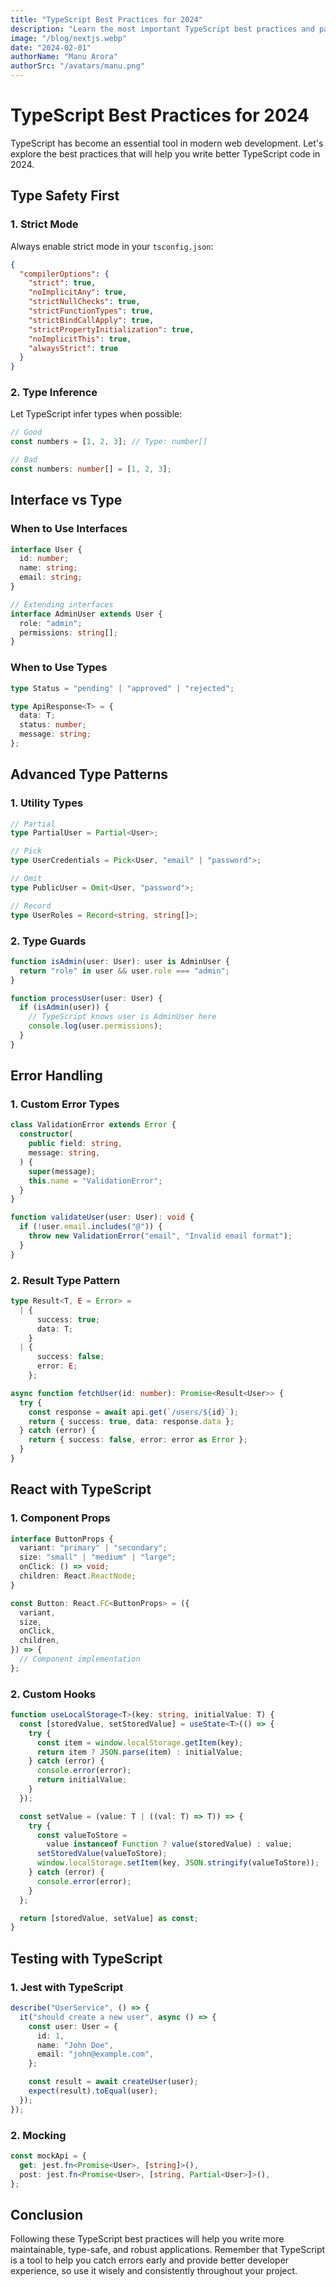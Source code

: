 ```yaml
---
title: "TypeScript Best Practices for 2024"
description: "Learn the most important TypeScript best practices and patterns that will help you write more maintainable and type-safe code in your projects."
image: "/blog/nextjs.webp"
date: "2024-02-01"
authorName: "Manu Arora"
authorSrc: "/avatars/manu.png"
---
```


# TypeScript Best Practices for 2024

TypeScript has become an essential tool in modern web development. Let's explore the best practices that will help you write better TypeScript code in 2024.

## Type Safety First

### 1. Strict Mode

Always enable strict mode in your `tsconfig.json`:

```json
{
  "compilerOptions": {
    "strict": true,
    "noImplicitAny": true,
    "strictNullChecks": true,
    "strictFunctionTypes": true,
    "strictBindCallApply": true,
    "strictPropertyInitialization": true,
    "noImplicitThis": true,
    "alwaysStrict": true
  }
}
```

### 2. Type Inference

Let TypeScript infer types when possible:

```typescript
// Good
const numbers = [1, 2, 3]; // Type: number[]

// Bad
const numbers: number[] = [1, 2, 3];
```

## Interface vs Type

### When to Use Interfaces

```typescript
interface User {
  id: number;
  name: string;
  email: string;
}

// Extending interfaces
interface AdminUser extends User {
  role: "admin";
  permissions: string[];
}
```

### When to Use Types

```typescript
type Status = "pending" | "approved" | "rejected";

type ApiResponse<T> = {
  data: T;
  status: number;
  message: string;
};
```

## Advanced Type Patterns

### 1. Utility Types

```typescript
// Partial
type PartialUser = Partial<User>;

// Pick
type UserCredentials = Pick<User, "email" | "password">;

// Omit
type PublicUser = Omit<User, "password">;

// Record
type UserRoles = Record<string, string[]>;
```

### 2. Type Guards

```typescript
function isAdmin(user: User): user is AdminUser {
  return "role" in user && user.role === "admin";
}

function processUser(user: User) {
  if (isAdmin(user)) {
    // TypeScript knows user is AdminUser here
    console.log(user.permissions);
  }
}
```

## Error Handling

### 1. Custom Error Types

```typescript
class ValidationError extends Error {
  constructor(
    public field: string,
    message: string,
  ) {
    super(message);
    this.name = "ValidationError";
  }
}

function validateUser(user: User): void {
  if (!user.email.includes("@")) {
    throw new ValidationError("email", "Invalid email format");
  }
}
```

### 2. Result Type Pattern

```typescript
type Result<T, E = Error> =
  | {
      success: true;
      data: T;
    }
  | {
      success: false;
      error: E;
    };

async function fetchUser(id: number): Promise<Result<User>> {
  try {
    const response = await api.get(`/users/${id}`);
    return { success: true, data: response.data };
  } catch (error) {
    return { success: false, error: error as Error };
  }
}
```

## React with TypeScript

### 1. Component Props

```typescript
interface ButtonProps {
  variant: "primary" | "secondary";
  size: "small" | "medium" | "large";
  onClick: () => void;
  children: React.ReactNode;
}

const Button: React.FC<ButtonProps> = ({
  variant,
  size,
  onClick,
  children,
}) => {
  // Component implementation
};
```

### 2. Custom Hooks

```typescript
function useLocalStorage<T>(key: string, initialValue: T) {
  const [storedValue, setStoredValue] = useState<T>(() => {
    try {
      const item = window.localStorage.getItem(key);
      return item ? JSON.parse(item) : initialValue;
    } catch (error) {
      console.error(error);
      return initialValue;
    }
  });

  const setValue = (value: T | ((val: T) => T)) => {
    try {
      const valueToStore =
        value instanceof Function ? value(storedValue) : value;
      setStoredValue(valueToStore);
      window.localStorage.setItem(key, JSON.stringify(valueToStore));
    } catch (error) {
      console.error(error);
    }
  };

  return [storedValue, setValue] as const;
}
```

## Testing with TypeScript

### 1. Jest with TypeScript

```typescript
describe("UserService", () => {
  it("should create a new user", async () => {
    const user: User = {
      id: 1,
      name: "John Doe",
      email: "john@example.com",
    };

    const result = await createUser(user);
    expect(result).toEqual(user);
  });
});
```

### 2. Mocking

```typescript
const mockApi = {
  get: jest.fn<Promise<User>, [string]>(),
  post: jest.fn<Promise<User>, [string, Partial<User>]>(),
};
```

## Conclusion

Following these TypeScript best practices will help you write more maintainable, type-safe, and robust applications. Remember that TypeScript is a tool to help you catch errors early and provide better developer experience, so use it wisely and consistently throughout your project.
